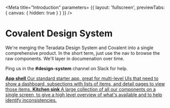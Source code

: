 <!-- introduction.stories.mdx -->


<Meta 
    title="Introduction"
    parameters= {{
        layout: 'fullscreen',
        previewTabs: { 
          canvas: { hidden: true } 
        }
    }}
/>

# Covalent Design System

We're merging the Teradata Design System and Covalent into a single 
comprehensive product. In the short term, just use the nav to browse
the raw components. We'll layer in documenation over time.

Ping us in the **#design-system** channel on Slack for help.

<div className="link-list">
  <a
    className="link-item"
    href="/story/patterns-app-shell--basic"
  >
    <span>
      <strong>App shell</strong>
      Our standard starter app, great for multi-level UIs that need to 
      show a dashboard, subsections with lists of items, and detail pages
      to view those items.
    </span>
  </a>
  <a
    className="link-item"
    href="/story/patterns-kitchen-sink--basic"
  >
    <span>
      <strong>Kitchen sink</strong>
      A large collection of all our components on a single screen, to give
      a high level overview of what's available and to help identify inconsistencies.
    </span>
  </a>
</div>